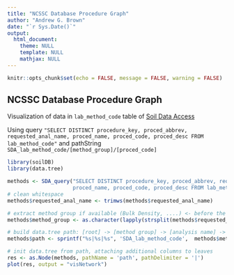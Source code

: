 ```yaml
---
title: "NCSSC Database Procedure Graph"
author: "Andrew G. Brown"
date: "`r Sys.Date()`"
output: 
  html_document:
    theme: NULL
    template: NULL
    mathjax: NULL
---
```


```r
knitr::opts_chunk$set(echo = FALSE, message = FALSE, warning = FALSE)
```

## NCSSC Database Procedure Graph

Visualization of data in `lab_method_code` table of [Soil Data Access](https://sdmdataaccess.nrcs.usda.gov/)

Using query `"SELECT DISTINCT procedure_key, proced_abbrev, requested_anal_name, proced_name, proced_code, proced_desc FROM lab_method_code"` and pathString `SDA_lab_method_code/[method_group]/[proced_code]`

```r
library(soilDB)
library(data.tree)

methods <- SDA_query("SELECT DISTINCT procedure_key, proced_abbrev, requested_anal_name, 
                     proced_name, proced_code, proced_desc FROM lab_method_code")
# clean whitespace
methods$requested_anal_name <- trimws(methods$requested_anal_name)

# extract method group if available (Bulk Density, ....) <- before the comma
methods$method_group <- as.character(lapply(strsplit(methods$requested_anal_name, ",", TRUE), function(x) x[[1]]))

# build data.tree path: [root] -> [method group] -> [analysis name] -> [procedure name] -> [procedure code + (description)]
methods$path <- sprintf("%s|%s|%s", 'SDA_lab_method_code',  methods$method_group, methods$proced_code)

# init data.tree from path, attaching additional columns to leaves
res <- as.Node(methods, pathName = 'path', pathDelimiter = '|')
plot(res, output = "visNetwork")
```
